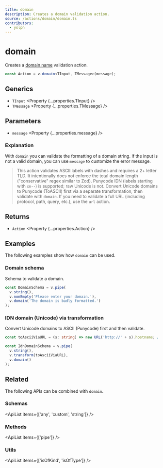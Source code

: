 ```yaml
---
title: domain
description: Creates a domain validation action.
source: /actions/domain/domain.ts
contributors:
  - yslpn
---
```



# domain

Creates a [domain name](https://en.wikipedia.org/wiki/Domain_name) validation action.

```ts
const Action = v.domain<TInput, TMessage>(message);
```

## Generics

- `TInput` <Property {...properties.TInput} />
- `TMessage` <Property {...properties.TMessage} />

## Parameters

- `message` <Property {...properties.message} />

### Explanation

With `domain` you can validate the formatting of a domain string.
If the input is not a valid domain, you can use `message` to customize the error message.

> This action validates ASCII labels with dashes and requires a 2+ letter TLD. It intentionally does not enforce the total domain length ("conservative" regex similar to Zod).
> Punycode IDN (labels starting with `xn--`) is supported; raw Unicode is not. Convert Unicode domains to Punycode (ToASCII) first via a separate transformation, then validate with `domain`.
> If you need to validate a full URL (including protocol, path, query, etc.), use the <Link href="../url/">`url`</Link> action.

## Returns

- `Action` <Property {...properties.Action} />

## Examples

The following examples show how `domain` can be used.

### Domain schema

Schema to validate a domain.

```ts
const DomainSchema = v.pipe(
  v.string(),
  v.nonEmpty('Please enter your domain.'),
  v.domain('The domain is badly formatted.')
);
```

### IDN domain (Unicode) via transformation

Convert Unicode domains to ASCII (Punycode) first and then validate.

```ts
const toAsciiViaURL = (s: string) => new URL('http://' + s).hostname; // IDNA/ToASCII

const IdnDomainSchema = v.pipe(
  v.string(),
  v.transform(toAsciiViaURL),
  v.domain()
);
```

## Related

The following APIs can be combined with `domain`.

### Schemas

<ApiList items={['any', 'custom', 'string']} />

### Methods

<ApiList items={['pipe']} />

### Utils

<ApiList items={['isOfKind', 'isOfType']} />
